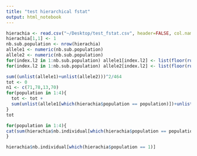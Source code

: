 ```yaml
---
title: "test hierarchical fstat"
output: html_notebook
---
```



```r
hierachia <- read.csv("~/Desktop/test_fstat.csv", header=FALSE, col.names=c("population","sub.pop.l1","sub.pop.l2","nb.individual"))
hierachia[1,1] <- 1
nb.sub.population <- nrow(hierachia)
allele1 <- numeric(nb.sub.population)
allele2 <- numeric(nb.sub.population)
for(index.l2 in 1:nb.sub.population) allele1[index.l2] <- list(floor(runif(hierachia$nb.individual[index.l2],0,2)))
for(index.l2 in 1:nb.sub.population) allele2[index.l2] <- list(floor(runif(hierachia$nb.individual[index.l2],0,2)))
```

```r
sum((unlist(allele1)+unlist(allele2)))^2/464
tot <- 0
n1 <- c(71,78,13,70)
for(population in 1:4){
  tot <- tot + 
  sum(unlist(allele1[which(hierachia$population == population)])+unlist(allele2[which(hierachia$population == population)]))^2/sum(hierachia$nb.individual[which(hierachia$population == population)])
}
tot
```

```r
for(population in 1:4){
cat(sum(hierachia$nb.individual[which(hierachia$population == population)]),"\n")
}
```

```r
hierachia$nb.individual[which(hierachia$population == 1)]
```

